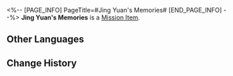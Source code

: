 <%-- [PAGE_INFO]
PageTitle=#Jing Yuan's Memories#
[END_PAGE_INFO] --%>
{{Item Infobox
|id          = 140221
|image       = Item Jing Yuan's Memories.png
|type        = Mission Item
|invCategory = Missions
|rarity      = 3
|effect      = 
|description = Jing Yuan still clearly remembers those two young pilots. They were optimistic, brave, and talented. But, he also remembers how it all ended.
}}
'''Jing Yuan's Memories''' is a [[Mission Item]].

==Other Languages==
{{Other Languages
|en   = Jing Yuan's Memories
|zhs  = 景元的回忆
|zht  = 景元的回憶
|ja   = 景元の記憶
|ko   = 경원의 기억
|es   = Recuerdos de Jing Yuan
|fr   = Souvenirs de Jing Yuan
|ru   = Воспоминание Цзин Юаня
|th   = ความทรงจำของ Jing Yuan
|vi   = Hồi Ức Của Jing Yuan
|de   = Jing Yuans Erinnerungen
|id   = Kenangan Jing Yuan
|pt   = Memórias de Jing Yuan
}}

==Change History==
{{Change History|2.0}}